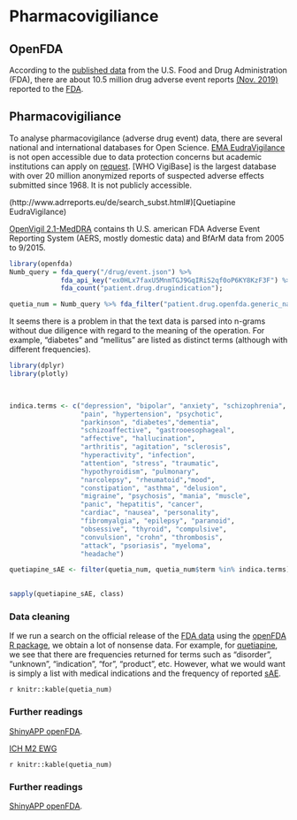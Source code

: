 # Pharmacovigiliance

## OpenFDA
According to the [published data](https://open.fda.gov/) from the U.S. Food and Drug Administration (FDA), there are about 10.5 million drug adverse event reports [(Nov. 2019)](https://open.fda.gov/about/statistics/) reported to the [FDA](https://www.fda.gov/).

## Pharmacovigiliance
To analyse pharmacovigilance (adverse drug event) data, there are several national and international databases for Open Science. [EMA EudraVigilance](http://www.adrreports.eu/de/index.html) is not open accessible due to data protection concerns but academic institutions can apply on [request](https://www.ema.europa.eu/en/human-regulatory/research-development/pharmacovigilance/eudravigilance/access-eudravigilance-data). [WHO VigiBase] is the largest database with over 20 million anonymized reports of suspected adverse effects submitted since 1968. It is not publicly accessible.

(http://www.adrreports.eu/de/search_subst.html#)[Quetiapine EudraVigilance)

[OpenVigil 2.1-MedDRA](http://openvigil.sourceforge.net/) contains th U.S. american FDA Adverse Event Reporting System (AERS, mostly domestic data) and BfArM data from 2005 to 9/2015.


```r
library(openfda)
Numb_query = fda_query("/drug/event.json") %>%
             fda_api_key("ex0HLx7faxU5MnmTGJ9GqIRiS2qf0oP6KY8KzF3F") %>%
             fda_count("patient.drug.drugindication");

quetia_num = Numb_query %>% fda_filter("patient.drug.openfda.generic_name", "quetiapine") %>% fda_exec()
```

It seems there is a problem in that the text data is parsed into n-grams without due diligence with regard to the meaning of the operation. For example, "diabetes" and "mellitus" are listed as distinct terms (although with different frequencies).



```r
library(dplyr)
library(plotly)


                           
indica.terms <- c("depression", "bipolar", "anxiety", "schizophrenia", "sleep", "insomnia",
                  "pain", "hypertension", "psychotic", 
                  "parkinson", "diabetes","dementia",
                  "schizoaffective", "gastrooesophageal", 
                  "affective", "hallucination",
                  "arthritis", "agitation", "sclerosis", 
                  "hyperactivity", "infection",	
                  "attention", "stress", "traumatic", 
                  "hypothyroidism", "pulmonary",
                  "narcolepsy", "rheumatoid","mood", 
                  "constipation", "asthma", "delusion",
                  "migraine", "psychosis", "mania", "muscle", 
                  "panic", "hepatitis", "cancer",
                  "cardiac", "nausea", "personality", 
                  "fibromyalgia", "epilepsy", "paranoid",
                  "obsessive", "thyroid", "compulsive", 
                  "convulsion", "crohn", "thrombosis",
                  "attack", "psoriasis", "myeloma", 
                  "headache")

quetiapine_sAE <- filter(quetia_num, quetia_num$term %in% indica.terms) %>% arrange(desc(count))
  

sapply(quetiapine_sAE, class)

```




### Data cleaning
If we run a search on the official release of the [FDA data](https://open.fda.gov/) using the [openFDA R package](https://github.com/rOpenHealth/openfda), we obtain a lot of nonsense data. For example, for [quetiapine](https://en.wikipedia.org/wiki/Quetiapine), we see that there are frequencies returned for terms such as "disorder", "unknown", "indication", "for", "product", etc. However, what we would want is simply a list with medical indications and the frequency of reported [sAE](https://en.wikipedia.org/wiki/Serious_adverse_event).


`r knitr::kable(quetia_num)`

### Further readings
[ShinyAPP openFDA](https://openfda.shinyapps.io/RR_D/).

[ICH M2 EWG](https://admin.ich.org/sites/default/files/inline-files/ICH_ICSR_Specification_V2-3.pdf)

`r knitr::kable(quetia_num)`

### Further readings
[ShinyAPP openFDA](https://openfda.shinyapps.io/RR_D/).

